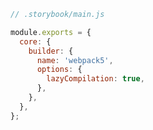 ```js
// .storybook/main.js

module.exports = {
  core: {
    builder: {
      name: 'webpack5',
      options: {
        lazyCompilation: true,
      },
    },
  },
};
```

